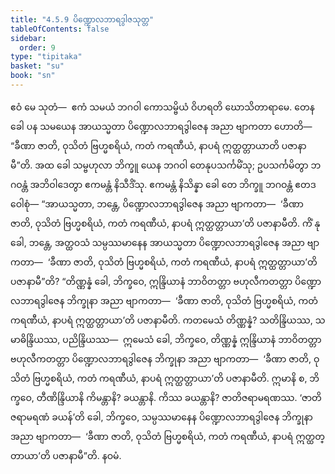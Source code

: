 ```yaml
---
title: "4.5.9 ပိဏ္ဍောလဘာရဒွါဇသုတ္တ"
tableOfContents: false
sidebar:
  order: 9
type: "tipitaka"
basket: "su"
book: "sn"
---
```



<DynamicBreadcrumb />

<Division number="519" book="sn" e="ch" v="18" p="357">

<Paragraph number="1174" book="sn">
ဧဝံ မေ သုတံ—  ဧကံ သမယံ ဘဂဝါ ကောသမ္ဗိယံ ဝိဟရတိ ဃောသိတာရာမေ. တေန ခေါ ပန သမယေန အာယသ္မတာ ပိဏ္ဍောလဘာရဒွါဇေန အညာ ဗျာကတာ ဟောတိ—  “ခီဏာ ဇာတိ, ဝုသိတံ ဗြဟ္မစရိယံ, ကတံ ကရဏီယံ, နာပရံ ဣတ္ထတ္တာယာတိ ပဇာနာမီ”တိ. အထ ခေါ သမ္ဗဟုလာ ဘိက္ခူ ယေန ဘဂဝါ တေနုပသင်္ကမိံသု; ဥပသင်္ကမိတွာ ဘဂဝန္တံ အဘိဝါဒေတွာ ဧကမန္တံ နိသီဒိံသု. ဧကမန္တံ နိသိန္နာ ခေါ တေ ဘိက္ခူ ဘဂဝန္တံ ဧတဒဝေါစုံ—
</Paragraph>

<Paragraph number="1175" book="sn">
“အာယသ္မတာ, ဘန္တေ, ပိဏ္ဍောလဘာရဒွါဇေန အညာ ဗျာကတာ—  ‘ခီဏာ ဇာတိ, ဝုသိတံ ဗြဟ္မစရိယံ, ကတံ ကရဏီယံ, နာပရံ ဣတ္ထတ္တာယာ’တိ ပဇာနာမီတိ. ကိံ နု ခေါ, ဘန္တေ, အတ္ထဝသံ သမ္ပဿမာနေန အာယသ္မတာ ပိဏ္ဍောလဘာရဒွါဇေန အညာ ဗျာကတာ—  ‘ခီဏာ ဇာတိ, ဝုသိတံ ဗြဟ္မစရိယံ, ကတံ ကရဏီယံ, နာပရံ ဣတ္ထတ္တာယာ’တိ ပဇာနာမီ”တိ?
</Paragraph>

<Paragraph number="1176" book="sn">
“တိဏ္ဏန္နံ ခေါ, ဘိက္ခဝေ, ဣန္ဒြိယာနံ ဘာဝိတတ္တာ ဗဟုလီကတတ္တာ ပိဏ္ဍောလဘာရဒွါဇေန ဘိက္ခုနာ အညာ ဗျာကတာ—  ‘ခီဏာ ဇာတိ, ဝုသိတံ ဗြဟ္မစရိယံ, ကတံ ကရဏီယံ, နာပရံ ဣတ္ထတ္တာယာ’တိ ပဇာနာမီတိ. ကတမေသံ တိဏ္ဏန္နံ? သတိန္ဒြိယဿ, သမာဓိန္ဒြိယဿ, ပညိန္ဒြိယဿ—  ဣမေသံ ခေါ, ဘိက္ခဝေ, တိဏ္ဏန္နံ ဣန္ဒြိယာနံ ဘာဝိတတ္တာ ဗဟုလီကတတ္တာ ပိဏ္ဍောလဘာရဒွါဇေန ဘိက္ခုနာ အညာ ဗျာကတာ—  ‘ခီဏာ ဇာတိ, ဝုသိတံ ဗြဟ္မစရိယံ, ကတံ ကရဏီယံ, နာပရံ ဣတ္ထတ္တာယာ’တိ ပဇာနာမီတိ. ဣမာနိ စ, ဘိက္ခဝေ, တီဏိန္ဒြိယာနိ ကိမန္တာနိ? ခယန္တာနိ. ကိဿ ခယန္တာနိ? ဇာတိဇရာမရဏဿ. ‘ဇာတိဇရာမရဏံ ခယန်’တိ ခေါ, ဘိက္ခဝေ, သမ္ပဿမာနေန ပိဏ္ဍောလဘာရဒွါဇေန ဘိက္ခုနာ အညာ ဗျာကတာ—  ‘ခီဏာ ဇာတိ, ဝုသိတံ ဗြဟ္မစရိယံ, ကတံ ကရဏီယံ, နာပရံ ဣတ္ထတ္တာယာ’တိ ပဇာနာမီ”တိ.

</Paragraph>
</Division>

<Paragraph number="1177" type="center" book="sn">
နဝမံ.
</Paragraph>